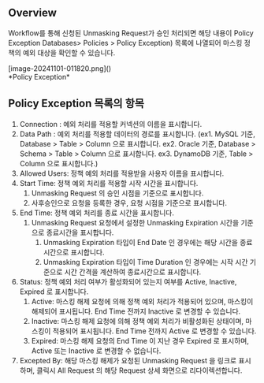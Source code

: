 ## Overview
Workflow를 통해 신청된 Unmasking Request가 승인 처리되면 해당 내용이 Policy Exception Databases&gt; Policies &gt; Policy Exception) 목록에 나열되어 마스킹 정책의 예외 대상을 확인할 수 있습니다.

<p align="center">
<div>[image-20241101-011820.png]()</div>
*Policy Exception*
</p>

## Policy Exception 목록의 항목
1. Connection : 예외 처리를 적용할 커넥션의 이름을 표시합니다.
2. Data Path : 예외 처리를 적용할 데이터의 경로를 표시합니다.  (ex1. MySQL 기준, Database &gt; Table &gt; Column 으로 표시합니다.   ex2. Oracle 기준, Database &gt; Schema &gt; Table &gt; Column 으로 표시합니다.   ex3. DynamoDB 기준, Table &gt; Column 으로 표시합니다.)
3. Allowed Users: 정책 예외 처리를 적용받을 사용자 이름을 표시합니다.
4. Start Time: 정책 예외 처리를 적용할 시작 시간을 표시합니다.
    1. Unmasking Request 의 승인 시점을 기준으로 표시합니다.
    2. 사후승인으로 요청을 등록한 경우, 요청 시점을 기준으로 표시합니다.
5. End Time: 정책 예외 처리를 종료 시간을 표시합니다.
    1. Unmasking Request 요청에서 설정한 Unmasking Expiration 시간을 기준으로 종료시간을 표시합니다.
        1. Unmasking Expiration 타입이 End Date 인 경우에는 해당 시간을 종료시간으로 표시합니다.
        2. Unmasking Expiration 타입이 Time Duration 인 경우에는 시작 시간 기준으로 시간 간격을 계산하여 종료시간으로 표시합니다.
6. Status: 정책 예외 처리 여부가 활성화되어 있는지 여부를 Active, Inactive, Expired 로 표시합니다.
    1. Active: 마스킹 해제 요청에 의해 정책 예외 처리가 적용되어 있으며, 마스킹이 해제되어 표시됩니다. End Time 전까지 Inactive 로 변경할 수 있습니다.
    2. Inactive: 마스킹 해제 요청에 의해 정책 예외 처리가 비활성화된 상태이며, 마스킹이 적용되어 표시됩니다. End Time 전까지 Active 로 변경할 수 있습니다.
    3. Expired: 마스킹 해제 요청의 End Time 이 지난 경우 Expired 로 표시하며, Active 또는 Inactive 로 변경할 수 없습니다.
7. Excepted By: 해당 마스킹 해제가 요청된 Unmasking Request 을 링크로 표시하며, 클릭시 All Request 의 해당 Request 상세 화면으로 리다이렉션합니다.
